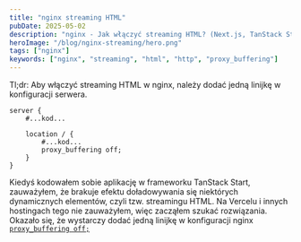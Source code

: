 ```yaml
---
title: "nginx streaming HTML"
pubDate: 2025-05-02
description: "nginx - Jak włączyć streaming HTML? (Next.js, TanStack Start)"
heroImage: "/blog/nginx-streaming/hero.png"
tags: ["nginx"]
keywords: ["nginx", "streaming", "html", "http", "proxy_buffering"]
---
```



<BlogHeader href="streaming-html" tag="h2" text="nginx streaming HTML" />

Tl;dr: Aby włączyć streaming HTML w nginx, należy dodać jedną linijkę w konfiguracji serwera.

```nginx
server {
    #...kod...

    location / {
        #...kod...
        proxy_buffering off;
    }
}
```

Kiedyś kodowałem sobie aplikację w frameworku TanStack Start, zauważyłem, że brakuje efektu doładowywania się niektórych dynamicznych elementów, czyli tzw. streamingu HTML. Na Vercelu i innych hostingach tego nie zauważyłem, więc zacząłem szukać rozwiązania. Okazało się, że wystarczy dodać jedną linijkę w konfiguracji nginx <a href="https://nginx.org/en/docs/http/ngx_http_proxy_module.html#proxy_buffering" target="_blank">`proxy_buffering off;`</a>
